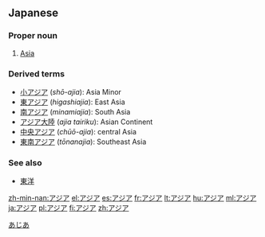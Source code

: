 == Japanese ==
===Proper noun===
{{ja-pos|ka|proper|hira=あじあ|rom=ajia}}
# [[Asia]]


===Derived terms===
*[[小アジア]] (''shō-ajia''): Asia Minor
*[[東アジア]] (''higashiajia''): East Asia
*[[南アジア]] (''minamiajia''): South Asia
*[[アジア大陸]] (''ajia tairiku''): Asian Continent
*[[中央アジア]] (''chūō-ajia''): central Asia
*[[東南アジア]] (''tōnanajia''): Southeast Asia
===See also===
*[[東洋]]

[[Category:ja:Continents|あじあ]]

[[zh-min-nan:アジア]]
[[el:アジア]]
[[es:アジア]]
[[fr:アジア]]
[[lt:アジア]]
[[hu:アジア]]
[[ml:アジア]]
[[ja:アジア]]
[[pl:アジア]]
[[fi:アジア]]
[[zh:アジア]]